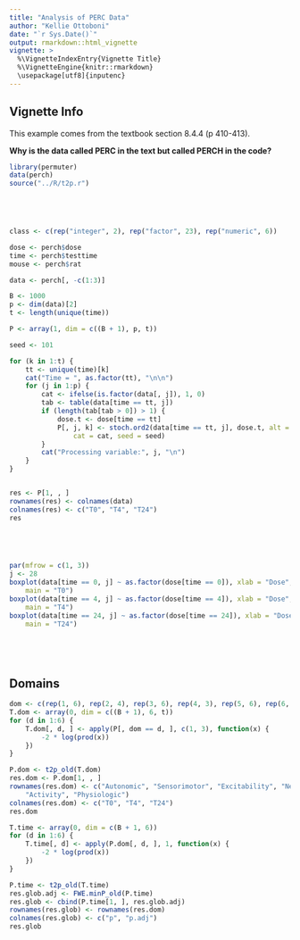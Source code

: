 ```yaml
---
title: "Analysis of PERC Data"
author: "Kellie Ottoboni"
date: "`r Sys.Date()`"
output: rmarkdown::html_vignette
vignette: >
  %\VignetteIndexEntry{Vignette Title}
  %\VignetteEngine{knitr::rmarkdown}
  \usepackage[utf8]{inputenc}
---
```



## Vignette Info

This example comes from the textbook section 8.4.4 (p 410-413).

**Why is the data called PERC in the text but called PERCH in the code?**

```r
library(permuter)
data(perch)
source("../R/t2p.r")



 


```

```r
class <- c(rep("integer", 2), rep("factor", 23), rep("numeric", 6))

dose <- perch$dose
time <- perch$testtime
mouse <- perch$rat

data <- perch[, -c(1:3)]

B <- 1000
p <- dim(data)[2]
t <- length(unique(time))

P <- array(1, dim = c((B + 1), p, t))

seed <- 101

for (k in 1:t) {
    tt <- unique(time)[k]
    cat("Time = ", as.factor(tt), "\n\n")
    for (j in 1:p) {
        cat <- ifelse(is.factor(data[, j]), 1, 0)
        tab <- table(data[time == tt, j])
        if (length(tab[tab > 0]) > 1) {
            dose.t <- dose[time == tt]
            P[, j, k] <- stoch.ord2(data[time == tt, j], dose.t, alt = -1, B = B, 
                cat = cat, seed = seed)
        }
        cat("Processing variable:", j, "\n")
    }
}


res <- P[1, , ]
rownames(res) <- colnames(data)
colnames(res) <- c("T0", "T4", "T24")
res



 


```

```r
par(mfrow = c(1, 3))
j <- 28
boxplot(data[time == 0, j] ~ as.factor(dose[time == 0]), xlab = "Dose", ylab = "Temperature", 
    main = "T0")
boxplot(data[time == 4, j] ~ as.factor(dose[time == 4]), xlab = "Dose", ylab = "Temperature", 
    main = "T4")
boxplot(data[time == 24, j] ~ as.factor(dose[time == 24]), xlab = "Dose", ylab = "Temperature", 
    main = "T24")



 


```

## Domains

```r
dom <- c(rep(1, 6), rep(2, 4), rep(3, 6), rep(4, 3), rep(5, 6), rep(6, 3))
T.dom <- array(0, dim = c((B + 1), 6, t))
for (d in 1:6) {
    T.dom[, d, ] <- apply(P[, dom == d, ], c(1, 3), function(x) {
        -2 * log(prod(x))
    })
}

P.dom <- t2p_old(T.dom)
res.dom <- P.dom[1, , ]
rownames(res.dom) <- c("Autonomic", "Sensorimotor", "Excitability", "Neuromuscular", 
    "Activity", "Physiologic")
colnames(res.dom) <- c("T0", "T4", "T24")
res.dom

T.time <- array(0, dim = c(B + 1, 6))
for (d in 1:6) {
    T.time[, d] <- apply(P.dom[, d, ], 1, function(x) {
        -2 * log(prod(x))
    })
}

P.time <- t2p_old(T.time)
res.glob.adj <- FWE.minP_old(P.time)
res.glob <- cbind(P.time[1, ], res.glob.adj)
rownames(res.glob) <- rownames(res.dom)
colnames(res.glob) <- c("p", "p.adj")
res.glob



 


```